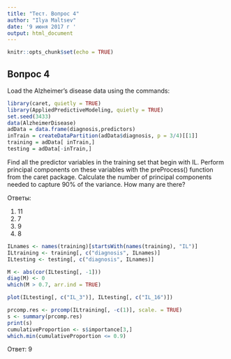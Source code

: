 ```yaml
---
title: "Тест. Вопрос 4"
author: "Ilya Maltsev"
date: '9 июня 2017 г '
output: html_document
---
```


```r
knitr::opts_chunk$set(echo = TRUE)
```

## Вопрос 4

Load the Alzheimer's disease data using the commands:

```r
library(caret, quietly = TRUE)
library(AppliedPredictiveModeling, quietly = TRUE)
set.seed(3433)
data(AlzheimerDisease)
adData = data.frame(diagnosis,predictors)
inTrain = createDataPartition(adData$diagnosis, p = 3/4)[[1]]
training = adData[ inTrain,]
testing = adData[-inTrain,]
```

Find all the predictor variables in the training set that begin with IL. 
Perform principal components on these variables with the preProcess() function 
from the caret package. Calculate the number of principal components needed 
to capture 90% of the variance. How many are there?

Ответы:

1. 11
2. 7
3. 9
4. 8

```r
ILnames <- names(training)[startsWith(names(training), "IL")]
ILtraining <- training[, c("diagnosis", ILnames)]
ILtesting <- testing[, c("diagnosis", ILnames)]
```

```r
M <- abs(cor(ILtesting[, -1]))
diag(M) <- 0
which(M > 0.7, arr.ind = TRUE)
```

```r
plot(ILtesting[, c("IL_3")], ILtesting[, c("IL_16")])
```

```r
prcomp.res <- prcomp(ILtraining[, -c(1)], scale. = TRUE)
s <- summary(prcomp.res)
print(s)
cumulativeProportion <- s$importance[3,]
which.min(cumulativeProportion <= 0.9)
```

Ответ: 9
